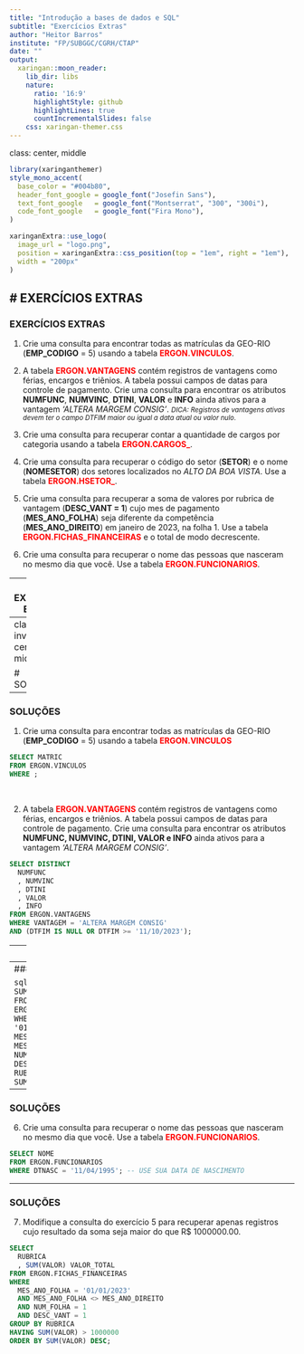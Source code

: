 ```yaml
---
title: "Introdução a bases de dados e SQL"
subtitle: "Exercícios Extras"
author: "Heitor Barros"
institute: "FP/SUBGGC/CGRH/CTAP"
date: ""
output:
  xaringan::moon_reader:
    lib_dir: libs
    nature:
      ratio: '16:9'
      highlightStyle: github
      highlightLines: true
      countIncrementalSlides: false
    css: xaringan-themer.css
---
```

class: center, middle
```r
library(xaringanthemer)
style_mono_accent(
  base_color = "#004b80", 
  header_font_google = google_font("Josefin Sans"),
  text_font_google   = google_font("Montserrat", "300", "300i"),
  code_font_google   = google_font("Fira Mono"),
)
```

```r
xaringanExtra::use_logo(
  image_url = "logo.png",
  position = xaringanExtra::css_position(top = "1em", right = "1em"),
  width = "200px"
)

```

# EXERCÍCIOS EXTRAS
---
### EXERCÍCIOS EXTRAS

1. Crie uma consulta para encontrar todas as matrículas da GEO-RIO (**EMP_CODIGO** = 5) usando a tabela 
<strong style="color:red;">ERGON.VINCULOS</strong>.

2. A tabela <strong style="color:red;">ERGON.VANTAGENS</strong> contém registros de vantagens como férias, encargos e triênios. A tabela possui campos de datas para controle de pagamento. Crie uma consulta para encontrar os atributos **NUMFUNC**, **NUMVINC**, **DTINI**, **VALOR** e **INFO** ainda ativos para a vantagem *'ALTERA MARGEM CONSIG'*.
<small>*DICA: Registros de vantagens ativas devem ter o campo DTFIM maior ou igual a data atual ou valor nulo*.</small>

3. Crie uma consulta para recuperar contar a quantidade de cargos por categoria usando a tabela <strong style="color:red;">ERGON.CARGOS_</strong>.

4. Crie uma consulta para recuperar o código do setor (<strong>SETOR</strong>) e o nome (<strong>NOMESETOR</strong>) dos setores localizados no <em>ALTO DA BOA VISTA</em>. Use a tabela <strong style="color:red;">ERGON.HSETOR_</strong>. 

5. Crie uma consulta para recuperar a soma de valores por rubrica de vantagem (<strong>DESC_VANT = 1</strong>) cujo mes de pagamento (<strong>MES_ANO_FOLHA</strong>) seja diferente da competência (<strong>MES_ANO_DIREITO</strong>) em janeiro de 2023, na folha 1. Use a tabela <strong style="color:red;">ERGON.FICHAS_FINANCEIRAS</strong> e o total de modo decrescente.

6. Crie uma consulta para recuperar o nome das pessoas que nasceram no mesmo dia que você. Use a tabela <strong style="color:red;">ERGON.FUNCIONARIOS</strong>.

---
### EXERCÍCIOS EXTRAS

<ol start="7">

<li> Modifique a consulta do exercício 5 para recuperar apenas registros cujo resultado da soma seja maior do que R$ 1000000.00.

<li> Crie uma consulta 

</ol>

---
class: inverse, center, middle

# SOLUÇÕES

---
### SOLUÇÕES
<ol>
<li> Crie uma consulta para encontrar todas as matrículas da GEO-RIO (<strong>EMP_CODIGO</strong> = 5) usando a tabela 
<strong style="color:red;">ERGON.VINCULOS</strong>
</ol>
```sql
SELECT MATRIC 
FROM ERGON.VINCULOS
WHERE ;
```

</br>
<ol start="2">
<li> A tabela <strong style="color:red;">ERGON.VANTAGENS</strong> contém registros de vantagens como férias, encargos e triênios. A tabela possui campos de datas para controle de pagamento. Crie uma consulta para encontrar os atributos <strong>NUMFUNC, NUMVINC, DTINI, VALOR e INFO</strong> ainda ativos para a vantagem <em>'ALTERA MARGEM CONSIG'</em>.
</ol>
```sql
SELECT DISTINCT 
  NUMFUNC
  , NUMVINC
  , DTINI
  , VALOR
  , INFO
FROM ERGON.VANTAGENS
WHERE VANTAGEM = 'ALTERA MARGEM CONSIG' 
AND (DTFIM IS NULL OR DTFIM >= '11/10/2023');
```

---
### SOLUÇÕES
<ol start="3">
<li>Crie uma consulta para recuperar contar a quantidade de cargos por categoria usando a tabela <strong style="color:red;">ERGON.CARGOS_</strong>.
</ol>

```sql
SELECT DISTINCT 
  CATEGORIA 
  , COUNT(DISTINCT CARGO) QTD
FROM ERGON.CARGOS_ 
GROUP BY CATEGORIA; 
```

</br>
<ol start="4">
<li> Crie uma consulta para recuperar o código do setor (<strong>SETOR</strong>) e o nome (<strong>NOMESETOR</strong>) dos setores localizados no bairro <em>ALTO DA BOA VISTA</em>. Use a tabela <strong style="color:red;">ERGON.HSETOR_</strong>. 
</ol>

```sql
SELECT DISTINCT SETOR, NOMESETOR 
FROM ERGON.HSETOR_ 
WHERE BAIRRO = 'ALTO DA BOA VISTA';
```

---
### SOLUÇÕES
<ol start="5">
<li>Crie uma consulta para recuperar a soma de valores por rubrica de vantagem (<strong>DESC_VANT = 1</strong>) cujo mes de pagamento (<strong>MES_ANO_FOLHA</strong>) seja diferente da competência (<strong>MES_ANO_DIREITO</strong>) em janeiro de 2023, na folha 1. Use a tabela <strong style="color:red;">ERGON.FICHAS_FINANCEIRAS</strong> e o total de modo decrescente.
</ol>

```sql
SELECT 
  RUBRICA
  , SUM(VALOR) VALOR_TOTAL
FROM ERGON.FICHAS_FINANCEIRAS
WHERE
  MES_ANO_FOLHA = '01/01/2023'
  AND MES_ANO_FOLHA <> MES_ANO_DIREITO
  AND NUM_FOLHA = 1
  AND DESC_VANT = 1
GROUP BY RUBRICA
ORDER BY SUM(VALOR) DESC; 
```


---
### SOLUÇÕES
<ol start="6">
<li>Crie uma consulta para recuperar o nome das pessoas que nasceram no mesmo dia que você. Use a tabela <strong style="color:red;">ERGON.FUNCIONARIOS</strong>.
</ol>

```sql
SELECT NOME
FROM ERGON.FUNCIONARIOS
WHERE DTNASC = '11/04/1995'; -- USE SUA DATA DE NASCIMENTO 
```

---
### SOLUÇÕES
<ol start="7">
<li> Modifique a consulta do exercício 5 para recuperar apenas registros cujo resultado da soma seja maior do que R$ 1000000.00.
</ol>

```sql
SELECT 
  RUBRICA
  , SUM(VALOR) VALOR_TOTAL
FROM ERGON.FICHAS_FINANCEIRAS
WHERE
  MES_ANO_FOLHA = '01/01/2023'
  AND MES_ANO_FOLHA <> MES_ANO_DIREITO
  AND NUM_FOLHA = 1
  AND DESC_VANT = 1
GROUP BY RUBRICA
HAVING SUM(VALOR) > 1000000
ORDER BY SUM(VALOR) DESC; 
```